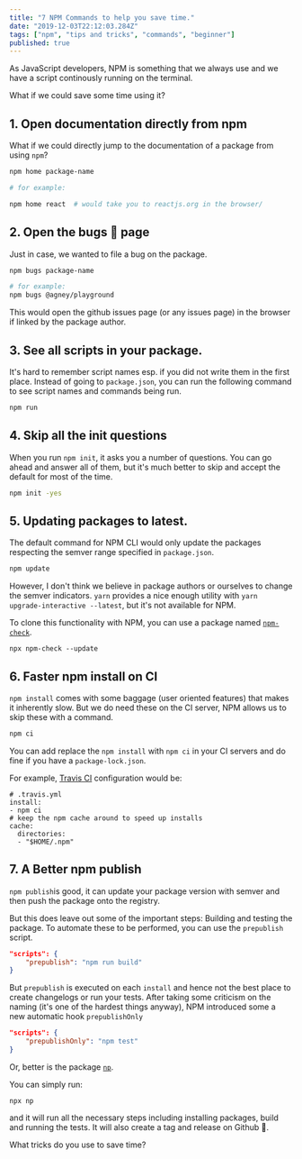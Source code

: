 ```yaml
---
title: "7 NPM Commands to help you save time."
date: "2019-12-03T22:12:03.284Z"
tags: ["npm", "tips and tricks", "commands", "beginner"]
published: true
---
```


As JavaScript developers, NPM is something that we always use and we have a script continously running on the terminal.

What if we could save some time using it?

## 1. Open documentation directly from npm

What if we could directly jump to the documentation of a package from using `npm`?

```bash
npm home package-name

# for example:

npm home react  # would take you to reactjs.org in the browser/
```

## 2. Open the bugs 🐛 page

Just in case, we wanted to file a bug on the package.

```bash
npm bugs package-name

# for example:
npm bugs @agney/playground
```

This would open the github issues page (or any issues page) in the browser if linked by the package author.

## 3. See all scripts in your package.

It's hard to remember script names esp. if you did not write them in the first place. Instead of going to `package.json`, you can run the following command to see script names and commands being run.

```bash
npm run
```

## 4. Skip all the init questions

When you run `npm init`, it asks you a number of questions. You can go ahead and answer all of them, but it's much better to skip and accept the default for most of the time.

```bash
npm init -yes
```

## 5. Updating packages to latest.

The default command for NPM CLI would only update the packages respecting the semver range specified in `package.json`.

```bash
npm update
```

However, I don't think we believe in package authors or ourselves to change the semver indicators. `yarn` provides a nice enough utility with `yarn upgrade-interactive --latest`, but it's not available for NPM.

To clone this functionality with NPM, you can use a package named [`npm-check`](https://www.npmjs.com/package/npm-check).

```
npx npm-check --update
```

## 6. Faster npm install on CI

`npm install` comes with some baggage (user oriented features) that makes it inherently slow. But we do need these on the CI server, NPM allows us to skip these with a command.

```bash
npm ci
```

You can add replace the `npm install` with `npm ci` in your CI servers and do fine if you have a `package-lock.json`.

For example, [Travis CI](https://travis-ci.org/) configuration would be:

```
# .travis.yml
install:
- npm ci
# keep the npm cache around to speed up installs
cache:
  directories:
  - "$HOME/.npm"
```

## 7. A Better npm publish

`npm publish`is good, it can update your package version with semver and then push the package onto the registry.

But this does leave out some of the important steps: Building and testing the package. To automate these to be performed, you can use the `prepublish` script.

```json
"scripts": {
    "prepublish": "npm run build"
}
```

But `prepublish` is executed on each `install` and hence not the best place to create changelogs or run your tests. After taking some criticism on the naming (it's one of the hardest things anyway), NPM introduced some a new automatic hook `prepublishOnly`

```json
"scripts": {
    "prepublishOnly": "npm test"
}
```

Or, better is the package [`np`](https://github.com/sindresorhus/np).

You can simply run:

```
npx np
```

and it will run all the necessary steps including installing packages, build and running the tests. It will also create a tag and release on Github 💌.

>

What tricks do you use to save time?
